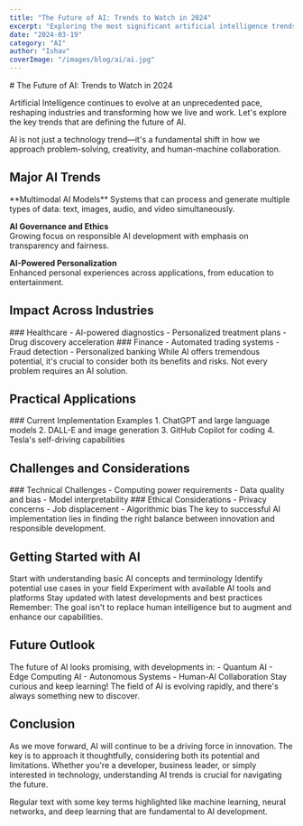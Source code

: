 ```yaml
---
title: "The Future of AI: Trends to Watch in 2024"
excerpt: "Exploring the most significant artificial intelligence trends and developments that will shape our future in 2024 and beyond."
date: "2024-03-19"
category: "AI"
author: "Ishav"
coverImage: "/images/blog/ai/ai.jpg"
---
```



<AnimatedSection>
# The Future of AI: Trends to Watch in 2024

Artificial Intelligence continues to evolve at an unprecedented pace, reshaping industries and transforming how we live and work. Let's explore the key trends that are defining the future of AI.
</AnimatedSection>

<KeyPoint>
AI is not just a technology trend—it's a fundamental shift in how we approach problem-solving, creativity, and human-machine collaboration.
</KeyPoint>

## Major AI Trends

<Steps>
  <Step>**Multimodal AI Models**  
    Systems that can process and generate multiple types of data: text, images, audio, and video simultaneously.</Step>
  
  <Step>**AI Governance and Ethics**  
    Growing focus on responsible AI development with emphasis on transparency and fairness.</Step>
  
  <Step>**AI-Powered Personalization**  
    Enhanced personal experiences across applications, from education to entertainment.</Step>
</Steps>

## Impact Across Industries

<Grid cols={2}>
  <Card>
    ### Healthcare
    - AI-powered diagnostics
    - Personalized treatment plans
    - Drug discovery acceleration
  </Card>
  
  <Card>
    ### Finance
    - Automated trading systems
    - Fraud detection
    - Personalized banking
  </Card>
</Grid>

<Callout type="warning">
While AI offers tremendous potential, it's crucial to consider both its benefits and risks. Not every problem requires an AI solution.
</Callout>

## Practical Applications

<AnimatedSection>
### Current Implementation Examples
1. ChatGPT and large language models
2. DALL-E and image generation
3. GitHub Copilot for coding
4. Tesla's self-driving capabilities
</AnimatedSection>

## Challenges and Considerations

<Grid cols={2}>
  <Card>
    ### Technical Challenges
    - Computing power requirements
    - Data quality and bias
    - Model interpretability
  </Card>
  
  <Card>
    ### Ethical Considerations
    - Privacy concerns
    - Job displacement
    - Algorithmic bias
  </Card>
</Grid>

<Callout type="info">
The key to successful AI implementation lies in finding the right balance between innovation and responsible development.
</Callout>

## Getting Started with AI

<Steps>
  <Step>Start with understanding basic AI concepts and terminology</Step>
  <Step>Identify potential use cases in your field</Step>
  <Step>Experiment with available AI tools and platforms</Step>
  <Step>Stay updated with latest developments and best practices</Step>
</Steps>

<KeyPoint>
Remember: The goal isn't to replace human intelligence but to augment and enhance our capabilities.
</KeyPoint>

## Future Outlook

<AnimatedSection>
The future of AI looks promising, with developments in:
- Quantum AI
- Edge Computing AI
- Autonomous Systems
- Human-AI Collaboration
</AnimatedSection>

<Callout type="tip">
Stay curious and keep learning! The field of AI is evolving rapidly, and there's always something new to discover.
</Callout>

## Conclusion

<AnimatedSection>
As we move forward, AI will continue to be a driving force in innovation. The key is to approach it thoughtfully, considering both its potential and limitations. Whether you're a developer, business leader, or simply interested in technology, understanding AI trends is crucial for navigating the future.
</AnimatedSection>

Regular text with some key terms highlighted like <Highlight>machine learning</Highlight>, <Highlight>neural networks</Highlight>, and <Highlight>deep learning</Highlight> that are fundamental to AI development.
